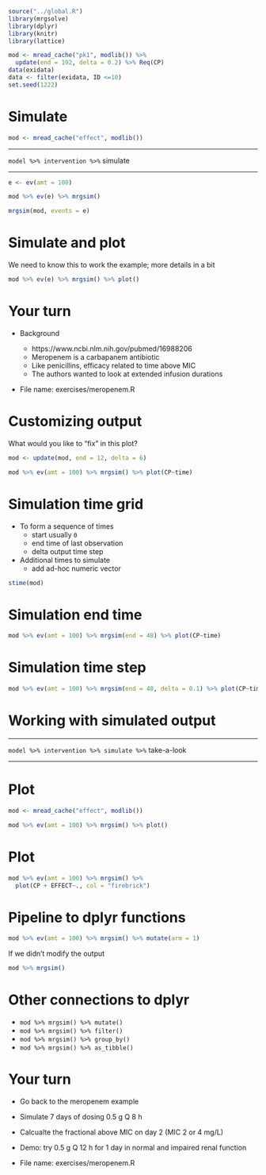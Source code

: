 
```r
source("../global.R")
library(mrgsolve)
library(dplyr)
library(knitr)
library(lattice)
```

```r
mod <- mread_cache("pk1", modlib()) %>% 
  update(end = 192, delta = 0.2) %>% Req(CP)
data(exidata)
data <- filter(exidata, ID <=10)
set.seed(1222)
```

# Simulate

```r
mod <- mread_cache("effect", modlib())
```


<hr>

`model %>% intervention %>%` <grn>simulate</grn>

<hr>



```r
e <- ev(amt = 100)

mod %>% ev(e) %>% mrgsim()
```


```r
mrgsim(mod, events = e)
```


# Simulate and plot

We need to know this to work the example; more details in a bit

```r
mod %>% ev(e) %>% mrgsim() %>% plot()
```


# <red>Your turn</red>

- Background

  - https://www.ncbi.nlm.nih.gov/pubmed/16988206
  - Meropenem is a carbapanem antibiotic
  - Like penicillins, efficacy related to time above MIC
  - The authors wanted to look at extended infusion durations

- File name: <grn>exercises/meropenem.R</grn>


# Customizing output

What would you like to "fix" in this plot?

```r
mod <- update(mod, end = 12, delta = 6)
```

```r
mod %>% ev(amt = 100) %>% mrgsim() %>% plot(CP~time)
```

# Simulation time grid

-  To form a sequence of times
    - <grn>start</grn> usually `0`
    - <grn>end</grn> time of last observation
    - <grn>delta</grn> <blk>output</blk> time step
-  Additional times to simulate
    - <grn>add</grn> ad-hoc numeric vector
    
```r
stime(mod)
```

# Simulation end time
```r
mod %>% ev(amt = 100) %>% mrgsim(end = 48) %>% plot(CP~time)
```

# Simulation time step
```r
mod %>% ev(amt = 100) %>% mrgsim(end = 48, delta = 0.1) %>% plot(CP~time)
```

# Working with simulated output

<hr>

`model %>% intervention %>% simulate %>%` <orng>take-a-look</orng> 

<hr>

# Plot

```r
mod <- mread_cache("effect", modlib())

mod %>% ev(amt = 100) %>% mrgsim() %>% plot()
```

# Plot

```r
mod %>% ev(amt = 100) %>% mrgsim() %>% 
  plot(CP + EFFECT~., col = "firebrick")
```

# Pipeline to dplyr functions

```r
mod %>% ev(amt = 100) %>% mrgsim() %>% mutate(arm = 1)
```

If we didn't modify the output
```r
mod %>% mrgsim()
```

# Other connections to dplyr

* `mod %>% mrgsim() %>% mutate()`
* `mod %>% mrgsim() %>% filter()`
* `mod %>% mrgsim() %>% group_by()`
* `mod %>% mrgsim() %>% as_tibble()`

# <red>Your turn</red>

- Go back to the meropenem example
- Simulate 7 days of dosing 0.5 g Q 8 h
- Calcualte the fractional above MIC on day 2 (MIC 2 or 4 mg/L)
- Demo: try 0.5 g Q 12 h for 1 day in normal and impaired renal function


- File name: <grn>exercises/meropenem.R</grn>

